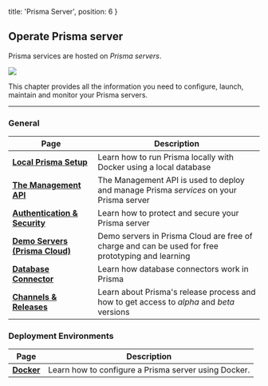 
  title: 'Prisma Server',
  position: 6
}

## Operate Prisma server

Prisma services are hosted on _Prisma servers_.

![](https://i.imgur.com/xMXxsku.png)

This chapter provides all the information you need to configure, launch, maintain and monitor your Prisma servers.

---

### General

| Page | Description |
| -- | --- |
| [**Local Prisma Setup**](je3i) | Learn how to run Prisma locally with Docker using a local database |
| [**The Management API**](foe1) | The Management API is used to deploy and manage Prisma _services_ on your Prisma server |
| [**Authentication & Security**](kke4) | Learn how to protect and secure your Prisma server |
| [**Demo Servers (Prisma Cloud)**](jfr3) | Demo servers in Prisma Cloud are free of charge and can be used for free prototyping and learning |
| [**Database Connector**](jgfs) | Learn how database connectors work in Prisma |
| [**Channels & Releases**](oje2) | Learn about Prisma's release process and how to get access to _alpha_ and _beta_ versions |

### Deployment Environments

| Page | Description |
| -- | --- |
| [**Docker**](rty1) | Learn how to configure a Prisma server using Docker. |